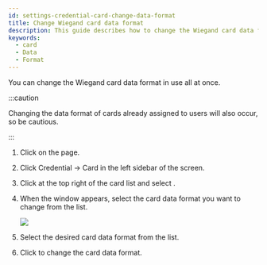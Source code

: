 ```yaml
---
id: settings-credential-card-change-data-format
title: Change Wiegand card data format
description: This guide describes how to change the Wiegand card data format in one go.
keywords:
  - card
  - Data
  - Format
---
```


You can change the Wiegand card data format in use all at once.

:::caution

Changing the data format of cards already assigned to users will also occur, so be cautious.

:::

1. Click <Cmd sid='shell.header.setting' /> on the <Cmd sid='shell.header.launcher' /> page.

2. Click <Cmd>Credential</Cmd> → <Cmd>Card</Cmd> in the left sidebar of the screen.

3. Click <IcMoreW /> at the top right of the card list and select <Cmd sid='setting.card.more.changeDataFormat' product='2' />.

4. When the <Cmd sid='setting.card.changeDataFormat.title' product='2' /> window appears, select the card data format you want to change from the <Cmd sid='setting.card.changeDataFormat.currentType' product='2' /> list.

    <Image src='/img/biostarx-settings-credentail-card-change-data-format.png' />

5. Select the desired card data format from the <Cmd sid='setting.card.changeDataFormat.targetType' product='2' /> list.

6. Click <Cmd sid='button.apply' product='2' /> to change the card data format.
